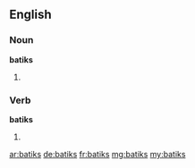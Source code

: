==English==

===Noun===
'''batiks'''

# {{plural of|batik}}

===Verb===
'''batiks'''

# {{third-person singular of|batik}}

[[ar:batiks]]
[[de:batiks]]
[[fr:batiks]]
[[mg:batiks]]
[[my:batiks]]